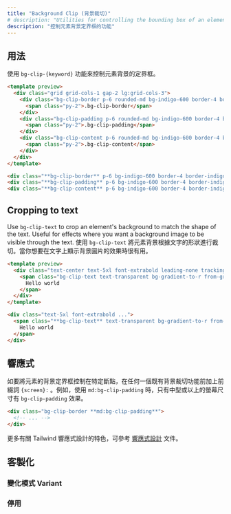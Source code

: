 ```yaml
---
title: "Background Clip (背景裁切)"
# description: "Utilities for controlling the bounding box of an element's background."
description: "控制元素背景定界框的功能"
---
```




## 用法

<!-- Use the `bg-clip-{keyword}` utilities to control the bounding box of an element's background. -->
使用 `bg-clip-{keyword}` 功能來控制元素背景的定界框。

```html indigo
<template preview>
  <div class="grid grid-cols-1 gap-2 lg:grid-cols-3">
    <div class="bg-clip-border p-6 rounded-md bg-indigo-600 border-4 border-indigo-300 border-dashed font-extrabold text-white flex justify-center items-center">
      <span class="py-2">.bg-clip-border</span>
    </div>
    <div class="bg-clip-padding p-6 rounded-md bg-indigo-600 border-4 border-indigo-300 border-dashed font-extrabold text-white flex justify-center items-center">
      <span class="py-2">.bg-clip-padding</span>
    </div>
    <div class="bg-clip-content p-6 rounded-md bg-indigo-600 border-4 border-indigo-300 border-dashed font-extrabold text-white flex justify-center items-center">
      <span class="py-2">.bg-clip-content</span>
    </div>
  </div>
</template>

<div class="**bg-clip-border** p-6 bg-indigo-600 border-4 border-indigo-300 border-dashed"></div>
<div class="**bg-clip-padding** p-6 bg-indigo-600 border-4 border-indigo-300 border-dashed"></div>
<div class="**bg-clip-content** p-6 bg-indigo-600 border-4 border-indigo-300 border-dashed"></div>
```

## Cropping to text

Use `bg-clip-text` to crop an element's background to match the shape of the text. Useful for effects where you want a background image to be visible through the text.
使用 `bg-clip-text` 將元素背景根據文字的形狀進行裁切。當你想要在文字上顯示背景圖片的效果時很有用。

```html emerald
<template preview>
  <div class="text-center text-5xl font-extrabold leading-none tracking-tight">
    <span class="bg-clip-text text-transparent bg-gradient-to-r from-green-400 to-blue-500">
      Hello world
    </span>
  </div>
</template>

<div class="text-5xl font-extrabold ...">
  <span class="**bg-clip-text** text-transparent bg-gradient-to-r from-green-400 to-blue-500">
    Hello world
  </span>
</div>
```

## 響應式

<!-- To control the bounding box of an element's background at a specific breakpoint, add a `{screen}:` prefix to any existing background clip utility. For example, adding the class `md:bg-clip-padding` to an element would apply the `bg-clip-padding` utility at medium screen sizes and above. -->
如要將元素的背景定界框控制在特定斷點，在任何一個既有背景裁切功能前加上前綴詞 `{screen}:` 。例如，使用 `md:bg-clip-padding` 時，只有中型或以上的螢幕尺寸有 `bg-clip-padding` 效果。

```html
<div class="bg-clip-border **md:bg-clip-padding**">
  <!-- ... -->
</div>
```

更多有關 Tailwind 響應式設計的特色，可參考 [響應式設計](/docs/responsive-design) 文件。

## 客製化

### 變化模式 Variant

<Variants plugin="backgroundClip" />

### 停用

<Disabling plugin="backgroundClip" />

